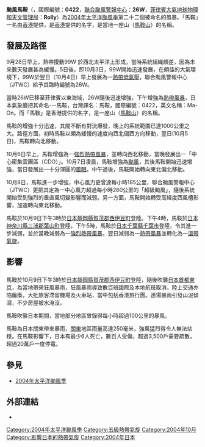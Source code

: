 {{Notability Unreferenced |time=2017-09-28T02:27:29+00:00}}
{{NoteTA
|G1=TyphoonNew
|G2=TyphoonOld
|G3=Weather
|G4=CWBTyphoonOld
|T=zh:颱風馬鞍 (2004年); zh-cn:强台风马鞍 (2004年); zh-hk:颱風馬鞍 (2004年); zh-tw:強烈颱風馬鞍 (2004年)
|1=zh:颱風馬鞍; zh-cn:强台风马鞍; zh-hk:颱風馬鞍; zh-tw:強烈颱風馬鞍
|skin=typhoon
}}
{{颱風基礎資訊新
|颱風名稱              = 颱風馬鞍
|外文名稱              = Typhoon Ma-on
|外文語言              = 英語
|代表圖像              = Super Typhoon Ma-on 2004.jpg
|代表圖像名稱           = 颱風馬鞍
|形成日期              = 2004年10月4日
|轉化日期              = 2004年10月10日
|消散日期              = 2004年10月10日
|十分鐘平均風速JMA      = 100|JMA=knot
|十分鐘平均風速CWB      = 53|CWB=m/s
|十分鐘平均風速KMA      = 51|KMA=m/s
|十分鐘平均風速HKO      = 185
|十分鐘平均風速PAGASA   = 185
|二分鐘平均風速         = 60|NMC=m/s
|一分鐘平均風速         = 140|SSHS=knot
|最低氣壓              = 920<!--JMA-->
|瞬間最大陣風           = 260<!--JMA-->
|財產損失              = 
|死傷人數              = 最少6死，數百傷
|影響地區              = {{JPN}}
|備註                 = 
|颱風路徑圖            = Ma-on 2004 track.png
|風季年份              = 2004
|風季位置              = 太平洋
}}
'''颱風馬鞍'''（{{lang-en|'''Typhoon Ma-on'''}}，國際編號：'''0422'''，[[聯合颱風警報中心|聯合颱風警報中心]]：'''26W'''，[[菲律賓大氣地球物理和天文管理局|菲律賓大氣地球物理和天文管理局]]：'''Rolly'''）為[[2004年太平洋颱風季|2004年太平洋颱風季]]第二十二個被命名的風暴。「馬鞍」一名由[[香港|香港]]提供，是[[香港|香港]]提供的名字，是當地一座山（[[馬鞍山_(香港山峰)|馬鞍山]]）的名稱。

==發展及路徑==
{{Unreferencedsect}}
9月28日早上，熱帶擾動99W 於西北太平洋上形成，當時系統組織頗差，因為未來數天發展甚為緩慢。5日後，即10月3日，99W開始迅速發展，在頗佳的大氣環境下，99W於翌日（10月4日）早上發展為一[[熱帶低氣壓|熱帶低氣壓]]，聯合颱風警報中心（JTWC）給予其臨時編號為26W。

當時26W已移至菲律賓以東海域，26W隨後迅速增強，下午增強為[[熱帶風暴|熱帶風暴]]，日本氣象廳把其命名---馬鞍，台灣譯名：馬鞍，國際編號：0422，英文名稱：Ma-On。而「馬鞍」是香港提供的名字，是一座山（[[馬鞍山_(香港山峰)|馬鞍山]]）的名稱。

馬鞍的增強十分迅速，其間不斷有對流爆發，晚上的系統範圍已達1000公里之大。路徑方面，初時馬鞍以頗為緩慢的速度向西北偏西方向移動，翌日(10月5日)，馬鞍轉向北移動。

10月6日早上，馬鞍增強為一[[強烈熱帶風暴|強烈熱帶風暴]]，並轉向西北移動，當晚發展出一「中心密集雲團區（CDO）」。10月7日凌晨，馬鞍增強為[[颱風|颱風]]，其後馬鞍開始迅速增強，當日發展出一十分渾圓的[[風眼|風眼]]。中午過後，馬鞍開始轉向東北偏北移動。

10月8日，馬鞍進一步增強，中心風力更曾達每小時185公里，聯合颱風警報中心（JTWC）更把其定為一中心風力超過每小時260公里的「超級颱風」，隨後系統開始受到強烈的垂直風切變影響而減弱。另一方面，馬鞍開始轉受高緯度西風槽影響，加速轉向東北移動。

馬鞍於10月9日下午3時於[[日本|日本]][[靜岡縣|靜岡縣]][[賀茂郡|賀茂郡]][[西伊豆町|西伊豆町]]登陸。下午4時，馬鞍於[[日本|日本]][[神奈川縣|神奈川縣]][[三浦郡|三浦郡]][[葉山町|葉山町]]登陸。下午5時，馬鞍於[[日本|日本]][[千葉縣|千葉縣]][[千葉市|千葉市]]登陸，令其進一步減弱，並於當晚減弱為一[[強烈熱帶風暴|強烈熱帶風暴]]，翌日減弱為一[[熱帶風暴|熱帶風暴]]並轉化為一[[溫帶氣旋|溫帶氣旋]]。

==影響==
==={{JPN}}===
馬鞍於10月9日下午3時於[[日本|日本]][[靜岡縣|靜岡縣]][[賀茂郡|賀茂郡]][[西伊豆町|西伊豆町]]登陸，隨後吹襲[[日本|日本]][[首都|首都]][[東京|東京]]，為當地帶來狂風暴雨，狂風暴雨導致數百班國際及本地航班取消，陸上交通亦陷癱瘓，大批旅客滯留機場及火車站，當中包括香港旅行團。連場暴雨引發山泥傾瀉，不少房屋被水淹沒。

馬鞍吹襲日本期間，當地部分地區曾錄得每小時超過100公里的暴風。 

馬鞍為日本關東帶來暴雨，[[关东地方|關東]]地區雨量高達250毫米，強風猛烈得令人無法站穩。在馬鞍影響下，日本有最少6人死亡，數百人受傷，超過3,500戶需要疏散，超過20萬戶一度停電。

==參見==
{{Commons category|Typhoon Ma-on (2004)}}
*[[2004年太平洋颱風季|2004年太平洋颱風季]]

==外部連結==
*{{Digital Typhoon|200422|MA-ON}}
{{2004 Pacific typhoon season buttons}}
[[Category:2004年太平洋颱風季|Category:2004年太平洋颱風季]]
[[Category:五級熱帶氣旋|Category:五級熱帶氣旋]]
[[Category:2004年10月|Category:2004年10月]]
[[Category:影響日本的熱帶氣旋|Category:影響日本的熱帶氣旋]]
[[Category:2004年日本|Category:2004年日本]]